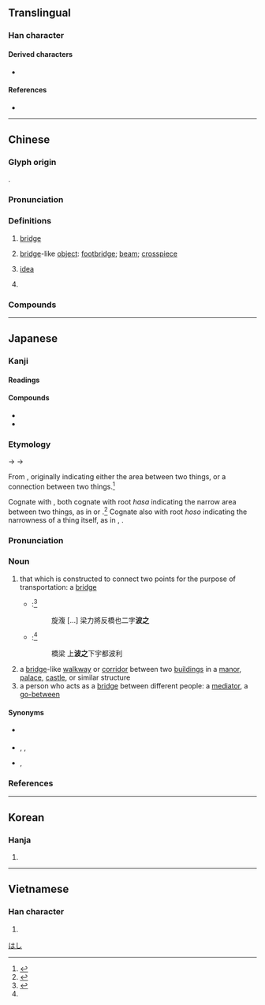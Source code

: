 {{also|桥}}
{{character info/new}}
==Translingual==

===Han character===
{{Han char|rn=75|rad=木|as=12|sn=16|four=42927|canj=DHKB|ids=⿰木喬}}

====Derived characters====
* {{l|mul|[[𡳯]], [[𧂼]]}}

====References====
* {{Han ref|kx=0553.010|dkj=15526|dj=0941.170|hdz=21292.090|uh=6A4B|ud=27211|bh=BEF4|bd=48884}}

----

==Chinese==
{{zh-forms|s=桥}}
{{zh-wp|zh:橋|en:Bridge}}

===Glyph origin===
{{Han etym}}
{{Han compound|木|喬|ls=psc|t1=wood|c1=s|c2=p}}.

===Pronunciation===
{{zh-pron
|m=qiáo
|c=kiu4,kiu4-2
|c_note=kiu4-2 - "idea"
|h=pfs=khièu
|md=giò
|mn=ml:kiâu/kiô
|mn_note=kiâu - literary; kiô - vernacular
|w=3jjiau
|mc=y
|oc=y
|ma=y
|cat=n,pn
}}

===Definitions===
{{zh-hanzi}}

# [[bridge]] {{gloss|over a river}}
#: {{zh-x|橋樑|bridge}}
# [[bridge]]-like [[object]]: [[footbridge]]; [[beam]]; [[crosspiece]]
# {{lb|zh|Cantonese}} [[idea]]
# {{surname|lang=zh}}

===Compounds===
{{zh-der|二十四橋|便橋|修橋補路|倍力橋|劍橋|劍橋大學|吊橋|土橋|圯橋|圯橋進履|天橋|天然橋|奈何橋|寶帶橋|平橋|廣德從橋|弔橋|引橋|拉線搭橋|拱橋|搭橋|斷橋|星橋|朱雀橋|板橋|梯橋|棧橋|楓橋|楓橋夜泊|橋劇|橋堍|橋墩|橋孔|橋山|橋梁|橋梓|橋洞|橋津|橋牌|橋腦|橋藝|橋頭|橋頭堡|正橋|水渰藍橋|法橋|洛陽橋|浮棧橋|浮橋|灞橋|烏鵲成橋|烏鵲橋|爐橋|牙橋|牽線搭橋|獨木橋|盧溝橋|石橋|秦橋|空橋|立馬蓋橋|立馬造橋|筧橋|紅橋|索橋|緪橋|繩橋|羅鍋橋|腦橋|艦橋|草橋店|藍橋|藍橋會|虹橋|蜜月橋牌|西泠橋|西濱大橋|跳橋|過橋|過橋抽板|過橋拆橋|過橋費|過河拆橋|鄭板橋|鐵橋|門橋|陳橋|陳橋兵變|陸橋|鞭石成橋|飛橋|高架橋|鵲橋|鹽橋|大橋|羅家橋|錢橋|官埠橋|龍橋|肖橋|邱橋|站橋|王家橋|鴨堰橋|徐橋|汪橋|橋市|高橋|碾橋|萬橋|石橋驛|雙橋|東橋|馬橋}}

{{zh-cat|Beginning}}

----

==Japanese==
{{wp|lang=ja}}

===Kanji===
{{ja-kanji|grade=3|rs=木12}}

====Readings====
{{ja-readings
|goon=ぎょう<げう
|kanon=きょう<けう
|kun=はし-
|nanori=ばせ
}}

====Compounds====
{{der-top|Compounds}}
* {{ja-r|鉄橋|てっきょう}}
* {{ja-r|高橋|たかはし}}
{{der-bottom}}

===Etymology===
{{ja-kanjitab|はし|yomi=k}}
{{IPAchar|/pasi/}} → {{IPAchar|/ɸasi/}} → {{IPAchar|/hasi/}}

From {{etyl|ojp|ja|sort=はし}}, originally indicating either the area between two things, or a connection between two things.<ref name="KDJ">{{R:Kokugo Dai Jiten}}</ref>

Cognate with {{m|ja|階|tr=hashi||stairs from a garden up to the house}}, both cognate with root ''hasa'' indicating the narrow area between two things, as in {{m|ja|狭間|pos=classical ''hasama'', modern ''hazama''||narrow gap between two things}} or {{m|ja|挟む|tr=hasamu||to put between two things that are close together, to squeeze between two things}}.<ref name="KDJ">{{R:Kokugo Dai Jiten}}</ref> Cognate also with root ''hoso'' indicating the narrowness of a thing itself, as in {{m|ja|細い|tr=hosoi||narrow, slender}}, {{m|ja|細める|tr=hosomeru||to narrow something, to make something narrow}}.

===Pronunciation===
{{ja-pron|y=k|はし|acc=o|acc_ref=NHK,DJR,SMK5}}

===Noun===
{{ja-noun|はし}}

# that which is constructed to connect two points for the purpose of transportation: a [[bridge]]
#* {{RQ:Shin'yaku Kegonkyō Ongi Shiki|16}}:<ref name="SKOS">{{Shin'yaku Kegonkyō Ongi Shiki}}</ref>
#*: 旋澓 [...] 梁力將反橋也二字'''波之'''
#* {{RQ:Shin'yaku Kegonkyō Ongi Shiki|43}}:<ref name="SKOS"/>
#*: 橋梁 上'''波之'''下宇都波利
# a [[bridge]]-like [[walkway]] or [[corridor]] between two [[building]]s in a [[manor]], [[palace]], [[castle]], or similar structure
# a person who acts as a [[bridge]] between different people: a [[mediator]], a [[go-between]]

====Synonyms====
* {{sense|bridge for traffic}} {{ja-r|橋梁|きょうりょう}}
* {{sense|corridor}} {{ja-r|渡り廊下|わたりろうか}}, {{ja-r|渡殿|わたどの}}, {{ja-r|長橋|ながはし}}
* {{sense|mediator}} {{ja-r|仲立ち|なかだち}}, {{ja-r|仲介|ちゅうかい}}

===References===
<references/>

[[Category:ja:Bridges|はし]]

----

==Korean==

===Hanja===
{{ko-hanja|hangeul=교|eumhun=|mr=kyo|y=kyo}}

# {{defn|lang=ko|sort=木12}}

----

==Vietnamese==

===Han character===
{{vi-hantu|[[kiều]], [[cầu]], [[kéo]], [[kèo]]|rs=木12}}

# {{defn|lang=vi|sort=木12}}